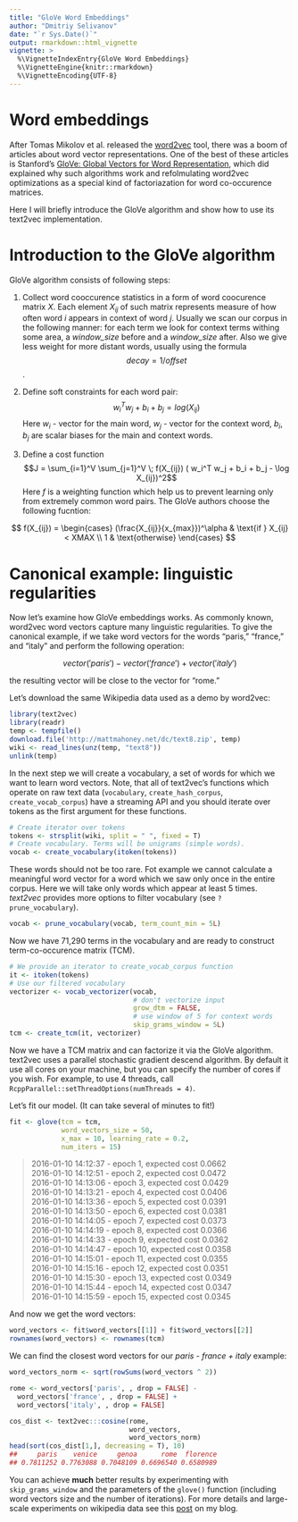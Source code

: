 ```yaml
---
title: "GloVe Word Embeddings"
author: "Dmitriy Selivanov"
date: "`r Sys.Date()`"
output: rmarkdown::html_vignette
vignette: >
  %\VignetteIndexEntry{GloVe Word Embeddings}
  %\VignetteEngine{knitr::rmarkdown}
  %\VignetteEncoding{UTF-8}
---
```


# Word embeddings

After Tomas Mikolov et al. released the [word2vec](https://code.google.com/p/word2vec/) tool, there was a boom of articles about word vector representations. One of the best of these articles is Stanford's [GloVe: Global Vectors for Word Representation](http://nlp.stanford.edu/projects/glove/), which did explained why such algorithms work and refolmulating word2vec optimizations as a special kind of factoriazation for word co-occurence matrices. 

Here I will briefly introduce the GloVe algorithm and show how to use its text2vec implementation.

# Introduction to the GloVe algorithm

GloVe algorithm consists of following steps:

1. Collect word cooccurence statistics in a form of word coocurence matrix $X$. Each element $X_{ij}$ of such matrix represents measure of how often word *i* appears in context of word *j*. Usually we scan our corpus in the following manner: for each term we look for context terms withing some area, a *window_size* before and a *window_size* after. Also we give less weight for more distant words, usually using the formula $$decay = 1/offset$$.

2. Define soft constraints for each word pair: 
$$w_i^Tw_j + b_i + b_j = log(X_{ij})$$
Here $w_i$ - vector for the main word, $w_j$ - vector for the context word, $b_i$, $b_j$ are scalar biases for the main and context words.
3. Define a cost function 
$$J = \sum_{i=1}^V \sum_{j=1}^V \; f(X_{ij}) ( w_i^T w_j + b_i + b_j - \log X_{ij})^2$$
Here $f$ is a weighting function which help us to prevent learning only from extremely common word pairs. The GloVe authors choose the following fucntion:

$$
f(X_{ij}) = 
\begin{cases}
(\frac{X_{ij}}{x_{max}})^\alpha & \text{if } X_{ij} < XMAX \\
1 & \text{otherwise}
\end{cases}
$$

# Canonical example: linguistic regularities

Now let's examine how GloVe embeddings works. As commonly known, word2vec word vectors capture many linguistic regularities. To give the canonical example, if we take word vectors for the words "paris," "france," and "italy" and perform the following operation: 

$$vector('paris') - vector('france') + vector('italy')$$ 

the resulting vector will be close to the vector for "rome."

Let's download the same Wikipedia data used as a demo by word2vec:

```r
library(text2vec)
library(readr)
temp <- tempfile()
download.file('http://mattmahoney.net/dc/text8.zip', temp)
wiki <- read_lines(unz(temp, "text8"))
unlink(temp)
```

In the next step we will create a vocabulary, a set of words for which we want to learn word vectors. Note, that all of text2vec's functions which operate on raw text data (`vocabulary`, `create_hash_corpus`, `create_vocab_corpus`) have a streaming API and you should iterate over tokens as the first argument for these functions.

```r
# Create iterator over tokens
tokens <- strsplit(wiki, split = " ", fixed = T)
# Create vocabulary. Terms will be unigrams (simple words).
vocab <- create_vocabulary(itoken(tokens))
```

These words should not be too rare. Fot example we cannot calculate a meaningful word vector for a word which we saw only once in the entire corpus. Here we will take only words which appear at least 5 times. *text2vec* provides more options to filter vocabulary (see `?prune_vocabulary`).

```r
vocab <- prune_vocabulary(vocab, term_count_min = 5L)
```

Now we have 71,290 terms in the vocabulary and are ready to construct term-co-occurence matrix (TCM).

```r
# We provide an iterator to create_vocab_corpus function
it <- itoken(tokens)
# Use our filtered vocabulary
vectorizer <- vocab_vectorizer(vocab, 
                               # don't vectorize input
                               grow_dtm = FALSE, 
                               # use window of 5 for context words
                               skip_grams_window = 5L)
tcm <- create_tcm(it, vectorizer)
```

Now we have a TCM matrix and can factorize it via the GloVe algorithm.  
text2vec uses a parallel stochastic gradient descend algorithm. By default it use all cores on your machine, but you can specify the number of cores if you wish. For example, to use 4 threads, call `RcppParallel::setThreadOptions(numThreads = 4)`. 

Let's fit our model. (It can take several of minutes to fit!)

```r
fit <- glove(tcm = tcm,
             word_vectors_size = 50,
             x_max = 10, learning_rate = 0.2,
             num_iters = 15)
```

> 2016-01-10 14:12:37 - epoch 1, expected cost 0.0662  
2016-01-10 14:12:51 - epoch 2, expected cost 0.0472  
2016-01-10 14:13:06 - epoch 3, expected cost 0.0429  
2016-01-10 14:13:21 - epoch 4, expected cost 0.0406  
2016-01-10 14:13:36 - epoch 5, expected cost 0.0391  
2016-01-10 14:13:50 - epoch 6, expected cost 0.0381   
2016-01-10 14:14:05 - epoch 7, expected cost 0.0373  
2016-01-10 14:14:19 - epoch 8, expected cost 0.0366  
2016-01-10 14:14:33 - epoch 9, expected cost 0.0362  
2016-01-10 14:14:47 - epoch 10, expected cost 0.0358  
2016-01-10 14:15:01 - epoch 11, expected cost 0.0355  
2016-01-10 14:15:16 - epoch 12, expected cost 0.0351  
2016-01-10 14:15:30 - epoch 13, expected cost 0.0349  
2016-01-10 14:15:44 - epoch 14, expected cost 0.0347  
2016-01-10 14:15:59 - epoch 15, expected cost 0.0345  

And now we get the word vectors:

```r
word_vectors <- fit$word_vectors[[1]] + fit$word_vectors[[2]]
rownames(word_vectors) <- rownames(tcm)
```

We can find the closest word vectors for our *paris - france + italy* example:

```r
word_vectors_norm <- sqrt(rowSums(word_vectors ^ 2))

rome <- word_vectors['paris', , drop = FALSE] - 
  word_vectors['france', , drop = FALSE] + 
  word_vectors['italy', , drop = FALSE]

cos_dist <- text2vec:::cosine(rome, 
                              word_vectors, 
                              word_vectors_norm)
head(sort(cos_dist[1,], decreasing = T), 10)
##     paris    venice     genoa      rome  florence
## 0.7811252 0.7763088 0.7048109 0.6696540 0.6580989
```

You can achieve **much** better results by experimenting with `skip_grams_window` and the parameters of the `glove()` function (including word vectors size and the number of iterations). For more details and large-scale experiments on wikipedia data see this [post](http://dsnotes.com/blog/text2vec/2015/12/01/glove-enwiki/) on my blog.
